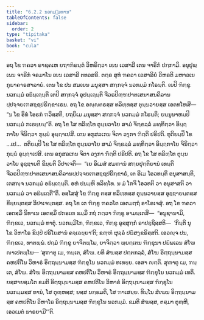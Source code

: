 ```yaml
---
title: "6.2.2 ນວກມ຺ມທານ"
tableOfContents: false
sidebar:
  order: 2
type: "tipitaka"
basket: "vi"
book: "cula"
---
```



<DynamicBreadcrumb />

<Division number="308" book="cula">

<Paragraph number="1330" book="cula">
ອຖ ໂຂ ຠຄວາ ຣາຊຄເຫ ຍຖາຠິຣນ຺ຕໍ ວິຫຣິຕ຺ວາ ເຍນ ເວສາລີ ເຕນ ຈາຣິກໍ ປກ຺ກາມິ. ອນຸປຸພ຺ເພນ ຈາຣິກໍ ຈຣມາໂນ ເຍນ ເວສາລີ ຕທວສຣິ. ຕຕ຺ຣ ສຸທໍ ຠຄວາ ເວສາລິຍໍ ວິຫຣຕິ ມຫາວເນ ກູຏາຄາຣສາລາຍໍ. ເຕນ ໂຂ ປນ ສມເຍນ ມນຸສ຺ສາ ສກ຺ກຈ຺ຈໍ ນວກມ຺ມໍ ກໂຣນ຺ຕິ. ເຍປິ ຠິກ຺ຂູ ນວກມ຺ມໍ ອຘິຏ຺ເຐນ຺ຕິ ເຕປິ ສກ຺ກຈ຺ຈໍ ອຸປຏ຺ເຐນ຺ຕິ ຈີວຣປິຓ຺ຑປາຕເສນາສນຄິລານປ຺ປຈ຺ຈຍເຠສຊ຺ຊປຣິກ຺ຂາເຣນ. ອຖ ໂຂ ອຎ຺ຎຕຣສ຺ສ ທລິທ຺ທສ຺ສ ຕຸນ຺ນວາຍສ຺ສ ເອຕທໂຫສິ—  “ນ ໂຂ ອິທໍ ໂອຣກໍ ຠວິສ຺ສຕິ, ຍຖຍິເມ ມນຸສ຺ສາ ສກ຺ກຈ຺ຈໍ ນວກມ຺ມໍ ກໂຣນ຺ຕິ; ຍນ຺ນູນາຫມ຺ປິ ນວກມ຺ມໍ ກເຣຍ຺ຍນ຺”ຕິ. ອຖ ໂຂ ໂສ ທລິທ຺ໂທ ຕຸນ຺ນວາໂຍ ສາມໍ ຈິກ຺ຂລ຺ລໍ ມທ຺ທິຕ຺ວາ ອິຏ຺ຐກາໂຍ ຈິນິຕ຺ວາ ກຸຏ຺ຏໍ ອຸຏ຺ຐາເປສິ. ເຕນ ອກຸສລເກນ ຈິຕາ ວງ຺ກາ ຠິຕ຺ຕິ ປຣິປຕິ. ທຸຕິຍມ຺ປິ ໂຂ …ເປ…  ຕຕິຍມ຺ປິ ໂຂ ໂສ ທລິທ຺ໂທ ຕຸນ຺ນວາໂຍ ສາມໍ ຈິກ຺ຂລ຺ລໍ ມທ຺ທິຕ຺ວາ ອິຏ຺ຐກາໂຍ ຈິນິຕ຺ວາ ກຸຏ຺ຏໍ ອຸຏ຺ຐາເປສິ. ເຕນ ອກຸສລເກນ ຈິຕາ ວງ຺ກາ ຠິຕ຺ຕິ ປຣິປຕິ. ອຖ ໂຂ ໂສ ທລິທ຺ໂທ ຕຸນ຺ນວາໂຍ ອຸຊ຺ຌາຍຕິ ຂິຍ຺ຍຕິ ວິປາເຈຕິ—  “ເຍ ອິເມສໍ ສມຓານໍ ສກ຺ຍປຸຕ຺ຕິຍານໍ ເທນ຺ຕິ ຈີວຣປິຓ຺ຑປາຕເສນາສນຄິລານປ຺ປຈ຺ຈຍເຠສຊ຺ຊປຣິກ຺ຂາຣໍ, ເຕ ອິເມ ໂອວທນ຺ຕິ ອນຸສາສນ຺ຕິ, ເຕສຎ຺ຈ ນວກມ຺ມໍ ອຘິຏ຺ເຐນ຺ຕິ. ອຫໍ ປນມ຺ຫິ ທລິທ຺ໂທ. ນ ມໍ ໂກຈິ ໂອວທຕິ ວາ ອນຸສາສຕິ ວາ ນວກມ຺ມໍ ວາ ອຘິຏ຺ເຐຕີ”ຕິ.
</Paragraph>

<Paragraph number="1331" book="cula">
ອສ຺ໂສສຸໍ ໂຂ ຠິກ຺ຂູ ຕສ຺ສ ທລິທ຺ທສ຺ສ ຕຸນ຺ນວາຍສ຺ສ ອຸຊ຺ຌາຍນ຺ຕສ຺ສ ຂິຍ຺ຍນ຺ຕສ຺ສ ວິປາເຈນ຺ຕສ຺ສ. ອຖ ໂຂ ເຕ ຠິກ຺ຂູ ຠຄວໂຕ ເອຕມຕ຺ຖໍ ອາໂຣເຈສຸໍ. ອຖ ໂຂ ຠຄວາ ເອຕສ຺ມິໍ ນິທາເນ ເອຕສ຺ມິໍ ປກຣເຓ ຘມ຺ມິໍ ກຖໍ ກຕ຺ວາ ຠິກ຺ຂູ ອາມນ຺ເຕສິ—  “ອນຸຊານາມິ, ຠິກ຺ຂເວ, ນວກມ຺ມໍ ທາຕຸໍ. ນວກມ຺ມິໂກ, ຠິກ຺ຂເວ, ຠິກ຺ຂຸ ອຸສ຺ສຸກ຺ກໍ ອາປຊ຺ຊິສ຺ສຕິ—  ‘ກິນ຺ຕິ ນຸ ໂຂ ວິຫາໂຣ ຂິປ຺ປໍ ປຣິໂຍສານໍ ຄຈ຺ເຉຍ຺ຍາ’ຕິ; ຂຓ຺ຑໍ ຜຸລ຺ລໍ ປຏິສງ຺ຂຣິສ຺ສຕິ. ເອວຎ຺ຈ ປນ, ຠິກ຺ຂເວ, ທາຕພ຺ພໍ. ປຐມໍ ຠິກ຺ຂຸ ຍາຈິຕພ຺ໂພ, ຍາຈິຕ຺ວາ ພ຺ຍຕ຺ເຕນ ຠິກ຺ຂຸນາ ປຏິພເລນ ສໍໂຆ ຎາເປຕພ຺ໂພ—
</Paragraph>

</Division>
<Division number="309" book="cula">

<Paragraph number="1332" book="cula">
‘ສຸຓາຕຸ ເມ, ຠນ຺ເຕ, ສໍໂຆ. ຍທິ ສໍຆສ຺ສ ປຕ຺ຕກລ຺ລໍ, ສໍໂຆ ອິຕ຺ຖນ຺ນາມສ຺ສ ຄຫປຕິໂນ ວິຫາຣໍ ອິຕ຺ຖນ຺ນາມສ຺ສ ຠິກ຺ຂຸໂນ ນວກມ຺ມໍ ທເທຍ຺ຍ. ເອສາ ຎຕ຺ຕິ.
</Paragraph>

<Paragraph number="1333" book="cula">
ສຸຓາຕຸ ເມ, ຠນ຺ເຕ, ສໍໂຆ. ສໍໂຆ ອິຕ຺ຖນ຺ນາມສ຺ສ ຄຫປຕິໂນ ວິຫາຣໍ ອິຕ຺ຖນ຺ນາມສ຺ສ ຠິກ຺ຂຸໂນ ນວກມ຺ມໍ ເທຕິ. ຍສ຺ສາຍສ຺ມໂຕ ຂມຕິ ອິຕ຺ຖນ຺ນາມສ຺ສ ຄຫປຕິໂນ ວິຫາຣໍ ອິຕ຺ຖນ຺ນາມສ຺ສ ຠິກ຺ຂຸໂນ ນວກມ຺ມສ຺ສ ທານໍ, ໂສ ຕຸຓ຺ຫສ຺ສ; ຍສ຺ສ ນກ຺ຂມຕິ, ໂສ ຠາເສຍ຺ຍ.
</Paragraph>

<Paragraph number="1334" book="cula">
ທິນ຺ໂນ ສໍເຆນ ອິຕ຺ຖນ຺ນາມສ຺ສ ຄຫປຕິໂນ ວິຫາໂຣ ອິຕ຺ຖນ຺ນາມສ຺ສ ຠິກ຺ຂຸໂນ ນວກມ຺ມໍ. ຂມຕິ ສໍຆສ຺ສ, ຕສ຺ມາ ຕຸຓ຺ຫີ, ເອວເມຕໍ ຘາຣຍາມີ’”ຕິ.
</Paragraph>
</Division>